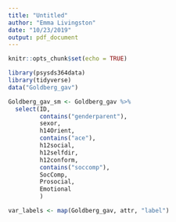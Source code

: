 ```yaml
---
title: "Untitled"
author: "Emma Livingston"
date: "10/23/2019"
output: pdf_document
---
```


```r
knitr::opts_chunk$set(echo = TRUE)
```

```r
library(psysds364data)
library(tidyverse)
data("Goldberg_gav")
```

```r

Goldberg_gav_sm <- Goldberg_gav %>%
  select(ID,
         contains("genderparent"),
         sexor,
         h14Orient,
         contains("ace"),
         h12social,
         h12selfdir,
         h12conform,
         contains("soccomp"),
         SocComp,
         Prosocial,
         Emotional
         )

var_labels <- map(Goldberg_gav, attr, "label")
```

